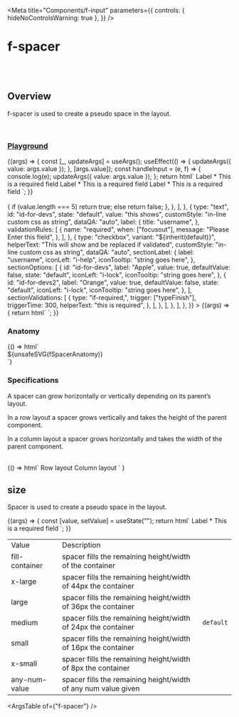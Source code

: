 
<Meta
  title="Components/f-input"
  parameters={{
    controls: { hideNoControlsWarning: true },
  }}
/>

# f-spacer

<br />
<br />

## Overview

<f-divider></f-divider>

f-spacer is used to create a pseudo space in the layout.

<br />

### [Playground](/story/components-f-input--playground)

<Canvas>
  <Story
    name="Playground"
    argTypes={{
      value: { control: "text" },
      placeholder: { control: "text" },
      variant: {
        control: "select",
        options: ["round-fill", "curved-fill", "outline", "transparent"],
      },
      category: {
        control: "select",
        options: ["text", "number", "email", "password", "url", "tel", "date", "time"],
      },
      ["icon-left"]: {
        control: "text",
      },
      ["icon-right"]: {
        control: "text",
      },
      ["prefix"]: {
        control: "text",
      },
      ["suffix"]: {
        control: "text",
      },
      loading: {
        control: "boolean",
      },
      disabled: {
        control: "boolean",
      },
      ["group-orientation"]: {
        control: "radio",
        options: ["vertical", "horizontal"],
      },
      ["group-gap"]: {
        control: "select",
        options: ["large", "medium", "small", "x-small"],
      },
      ["element-state"]: {
        control: "select",
        options: ["default", "success", "primary", "warning", "danger"],
      },
    }}
    args={{
      value: "",
      placeholder: "Enter your text here",
      variant: "round-fill",
      category: "text",
      ["icon-left"]: undefined,
      ["icon-right"]: undefined,
      ["prefix"]: undefined,
      ["suffix"]: undefined,
      loading: false,
      disabled: false,
      ["group-orientation"]: "vertical",
      ["group-gap"]: "large",
      ["element-state"]: "default",
    }}
  >
    {(args) => {
      const [_, updateArgs] = useArgs();
      useEffect(() => {
        updateArgs({ value: args.value });
      }, [args.value]);
      const handleInput = (e, f) => {
        console.log(e);
        updateArgs({ value: args.value });
      };
      return html`
        <f-div padding="medium">
          <f-form-element-group orientation=${args["group-orientation"]} gap=${args["group-gap"]}>
            <f-form-element state=${args["element-state"]} required=${true}>
              <f-label>
                <f-text variant="para" size="small">Label *</f-text>
              </f-label>
              <f-input
                .value=${args.value}
                .placeholder=${args.placeholder}
                .variant=${args.variant}
                .category=${args.category}
                icon-left=${args["icon-left"]}
                icon-right=${args["icon-right"]}
                prefix=${args["prefix"]}
                suffix=${args["suffix"]}
                .disabled=${args.disabled}
                .loading=${args.loading}
                @input=${handleInput}
              ></f-input>
              <f-subtext>This is a required field</f-subtext>
            </f-form-element>
            <f-form-element state=${args["element-state"]}>
              <f-label>
                <f-text variant="para" size="small">Label *</f-text>
              </f-label>
              <f-input
                value=${args.value}
                .placeholder=${args.placeholder}
                .variant=${args.variant}
                .category=${args.category}
                icon-left=${args["icon-left"]}
                icon-right=${args["icon-right"]}
                prefix=${args["prefix"]}
                suffix=${args["suffix"]}
                .disabled=${args.disabled}
                .loading=${args.loading}
              ></f-input>
              <f-subtext>This is a required field</f-subtext>
            </f-form-element>
            <f-form-element state=${args["element-state"]}>
              <f-label>
                <f-text variant="para" size="small">Label *</f-text>
              </f-label>
              <f-input
                value=${args.value}
                .placeholder=${args.placeholder}
                .variant=${args.variant}
                .category=${args.category}
                icon-left=${args["icon-left"]}
                icon-right=${args["icon-right"]}
                prefix=${args["prefix"]}
                suffix=${args["suffix"]}
                .disabled=${args.disabled}
                .loading=${args.loading}
              ></f-input>
              <f-subtext>This is a required field</f-subtext>
            </f-form-element>
          </f-form-element-group>
        </f-div>
      `;
    }}
  </Story>
</Canvas>

<br />
<br />

<Canvas>
  <Story
    name="Playground2"
    argTypes={{
      fields: { control: "object" },
    }}
    args={{
      fields: {
        gap: "small",
        variant: "fill",
        label: {
          title: "f-form is the best",
          description: "f-form description",
        },
        group: [
          {
            direction: "vertical",
            collapseType: "text",
            collapseGroup: true,
            duplicateGroup: true,
            state: "success",
            fields: [
              {
                type: "text",
                id: "id-for-devs",
                state: "default",
                value: "",
                customStyle: "in-line custom css as string",
                dataQA: "auto",
                label: {
                  title: "username",
                },
                validationRules: [
                  {
                    name: "required",
                    when: ["blur", "focusout"],
                    message: "Please Enter this field",
                  },
                  {
                    name: "email",
                    when: ["blur", "focusout"],
                    message: "Please Enter an email field correctly",
                  },
                  {
                    name: "customFunction",
                    when: ["blur", "focusout"],
                    message: "Please Validate correctly",
                    validate: (value) => {
                      if (value.length === 5) return true;
                      else return false;
                    },
                  },
                ],
              },
              {
                type: "text",
                id: "id-for-devs",
                state: "default",
                value: "this shows",
                customStyle: "in-line custom css as string",
                dataQA: "auto",
                label: {
                  title: "username",
                },
                validationRules: [
                  {
                    name: "required",
                    when: ["focusout"],
                    message: "Please Enter this field",
                  },
                ],
              },
              {
                type: "checkbox",
                variant: "${inherit(default)}",
                helperText: "This will show and be replaced if validated",
                customStyle: "in-line custom css as string",
                dataQA: "auto",
                sectionLabel: {
                  label: "username",
                  iconLeft: "i-help",
                  iconTooltip: "string goes here",
                },
                sectionOptions: [
                  {
                    id: "id-for-devs",
                    label: "Apple",
                    value: true,
                    defaultValue: false,
                    state: "default",
                    iconLeft: "i-lock",
                    iconTooltip: "string goes here",
                  },
                  {
                    id: "id-for-devs2",
                    label: "Orange",
                    value: true,
                    defaultValue: false,
                    state: "default",
                    iconLeft: "i-lock",
                    iconTooltip: "string goes here",
                  },
                ],
                sectionValidations: [
                  {
                    type: "if-required,",
                    trigger: ["typeFinish"],
                    triggerTime: 300,
                    helperText: "this is required",
                  },
                ],
              },
            ],
          },
        ],
      },
    }}
  >
    {(args) => {
      return html`<f-form .fields=${args.fields}></f-form> `;
    }}
  </Story>
</Canvas>

<br />

### Anatomy

<Story name="Anatomy">
  {() => html`<div class="align-center">${unsafeSVG(fSpacerAnatomy)}</div>`}
</Story>

<br />

### Specifications

<f-divider></f-divider>

A spacer can grow horizontally or vertically depending on its parent’s layout.

In a row layout a spacer grows vertically and takes the height of the parent component.

In a column layout a spacer grows horizontally and takes the width of the parent component.

<br />

<Story name="Specifications">
  {() =>
    html` <f-div direction="row" gap="auto" padding="large none none none">
        <f-div padding="none x-large" height="hug-content">Row layout</f-div>
        <f-div padding="none x-large" height="hug-content">Column layout</f-div>
      </f-div>
      <f-div padding="x-large" gap="x-large" direction="row">
        <f-div
          padding="large"
          gap="x-large"
          border="medium solid default around"
          direction="row"
          height="486px"
        >
          <f-div
            padding="large"
            gap="large"
            border="medium dashed secondary around"
            height="100%"
            direction="column"
            width="100px"
          >
            <f-div height="80px" padding="none" state="secondary" variant="curved"></f-div>
            <f-div height="80px" padding="none" state="secondary" variant="curved"></f-div>
            <f-div height="200px" padding="none" state="secondary" variant="curved"></f-div>
          </f-div>
          <f-spacer size="fill-container"></f-spacer>
          <f-div
            width="100px"
            padding="none"
            gap="large"
            state="secondary"
            height="444px"
            variant="curved"
          ></f-div>
        </f-div>
        <f-div
          padding="large"
          gap="x-large"
          border="medium solid default around"
          height="486px"
          direction="column"
        >
          <f-div
            padding="large"
            gap="large"
            border="medium dashed secondary around"
            height="hug-content"
            direction="column"
          >
            <f-div height="50px" padding="none" state="secondary" variant="curved"></f-div>
            <f-div height="50px" padding="none" state="secondary" variant="curved"></f-div>
          </f-div>
          <f-spacer size="fill-container"></f-spacer>
          <f-div
            padding="none"
            state="secondary"
            height="124px"
            variant="curved"
            width="100%"
          ></f-div>
        </f-div>
      </f-div>`
  }
</Story>

<br />

## size

<f-divider></f-divider>

Spacer is used to create a pseudo space in the layout.

<Canvas>
  <Story name="size">
    {(args) => {
      const [value, setValue] = useState("");
      return html` <f-form-element required=${true}>
        <f-label>
          <f-text variant="para" size="small">Label *</f-text>
        </f-label>
        <f-input
          value=${value}
          placeholder="Enter your text here"
          variant="round-fill"
          category="text"
          icon-left="i-app"
          icon-right="i-close"
          prefix="123"
          suffix="123"
        ></f-input>
        <f-subtext>This is a required field</f-subtext>
      </f-form-element>`;
    }}
  </Story>
</Canvas>

<table class="custom-table">
  <tbody>
    <tr>
      <td>Value</td>
      <td>Description</td>
      <td></td>
    </tr>
    <tr>
      <td>fill-container</td>
      <td>spacer fills the remaining height/width of the container</td>
      <td></td>
    </tr>
    <tr>
      <td>x-large</td>
      <td>spacer fills the remaining height/width of 44px the container</td>
      <td></td>
    </tr>
    <tr>
      <td>large</td>
      <td>spacer fills the remaining height/width of 36px the container</td>
      <td></td>
    </tr>
    <tr>
      <td>medium</td>
      <td>spacer fills the remaining height/width of 24px the container</td>
      <td>
        <code>default</code>
      </td>
    </tr>
    <tr>
      <td>small</td>
      <td>spacer fills the remaining height/width of 16px the container</td>
      <td></td>
    </tr>
    <tr>
      <td>x-small</td>
      <td>spacer fills the remaining height/width of 8px the container</td>
      <td></td>
    </tr>
    <tr>
      <td>any-num-value</td>
      <td>spacer fills the remaining height/width of any num value given</td>
      <td></td>
    </tr>
  </tbody>
</table>

<ArgsTable of={"f-spacer"} />

